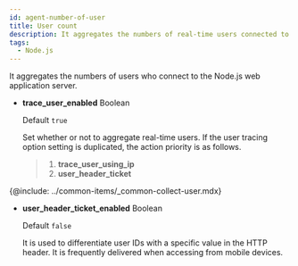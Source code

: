 ```yaml
---
id: agent-number-of-user
title: User count
description: It aggregates the numbers of real-time users connected to WAS.
tags:
  - Node.js
---
```


It aggregates the numbers of users who connect to the Node.js web application server.

-   **trace_user_enabled** <span class='type'>Boolean</span>

    Default `true`

    Set whether or not to aggregate real-time users. If the user tracing option setting is duplicated, the action priority is as follows.

    > 1.  **trace_user_using_ip**
    > 2.  **user_header_ticket**

{@include: ../common-items/_common-collect-user.mdx} 

-   **user_header_ticket_enabled** <span class='type'>Boolean</span>

    Default `false`

    It is used to differentiate user IDs with a specific value in the HTTP header. It is frequently delivered when accessing from mobile devices.
